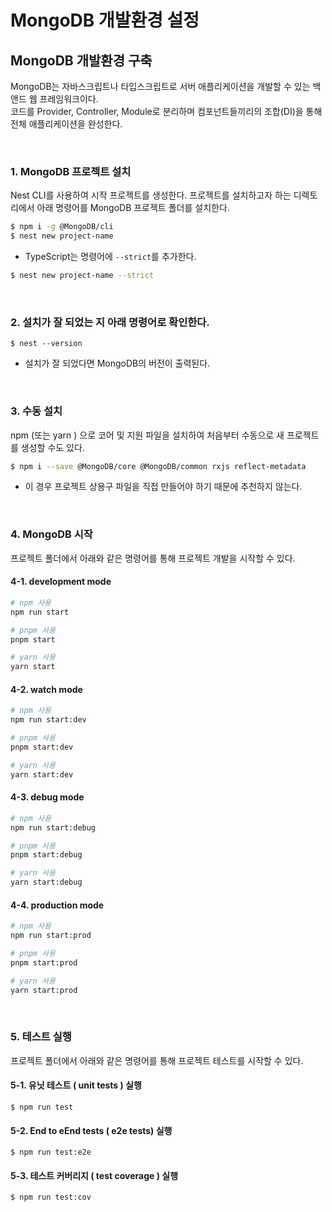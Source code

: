 # MongoDB 개발환경 설정

## MongoDB 개발환경 구축

MongoDB는 자바스크립트나 타입스크립트로 서버 애플리케이션을 개발할 수 있는 백앤드 웹 프레임워크이다.  
코드를 Provider, Controller, Module로 분리하며 컴포넌트들끼리의 조합(DI)을 통해 전체 애플리케이션을 완성한다.

<br />

### 1. MongoDB 프로젝트 설치

Nest CLI를 사용하여 시작 프로젝트를 생성한다.
프로젝트를 설치하고자 하는 디렉토리에서 아래 명령어를 MongoDB 프로젝트 폴더를 설치한다.

```sh
$ npm i -g @MongoDB/cli
$ nest new project-name
```

* TypeScript는 명령어에 `--strict`를 추가한다.

```sh
$ nest new project-name --strict
```

<br />

### 2. 설치가 잘 되었는 지 아래 명령어로 확인한다.

```
$ nest --version
```

- 설치가 잘 되었다면 MongoDB의 버전이 출력된다.

<br />

### 3. 수동 설치

npm (또는 yarn ) 으로 코어 및 지원 파일을 설치하여 처음부터 수동으로 새 프로젝트를 생성할 수도 있다.

```sh
$ npm i --save @MongoDB/core @MongoDB/common rxjs reflect-metadata
```

 - 이 경우 프로젝트 상용구 파일을 직접 만들어야 하기 때문에 추천하지 않는다.

<br />

### 4. MongoDB 시작

프로젝트 폴더에서 아래와 같은 명령어를 통해 프로젝트 개발을 시작할 수 있다.

#### 4-1. development mode
```sh
# npm 사용
npm run start

# pnpm 사용
pnpm start

# yarn 사용
yarn start
```

#### 4-2. watch mode
```sh
# npm 사용
npm run start:dev

# pnpm 사용
pnpm start:dev

# yarn 사용
yarn start:dev
```

#### 4-3. debug mode
```sh
# npm 사용
npm run start:debug

# pnpm 사용
pnpm start:debug

# yarn 사용
yarn start:debug
```

#### 4-4. production mode
```sh
# npm 사용
npm run start:prod

# pnpm 사용
pnpm start:prod

# yarn 사용
yarn start:prod
```

<br />

### 5. 테스트 실행

프로젝트 폴더에서 아래와 같은 명령어를 통해 프로젝트 테스트를 시작할 수 있다.

#### 5-1. 유닛 테스트 ( unit tests ) 실행
```
$ npm run test
```

#### 5-2. End to eEnd tests ( e2e tests) 실행
```
$ npm run test:e2e
```

#### 5-3. 테스트 커버리지 ( test coverage ) 실행
```
$ npm run test:cov
```



 




 



